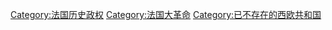[[Category:法国历史政权|Category:法国历史政权]]
[[Category:法国大革命|Category:法国大革命]]
[[Category:已不存在的西欧共和国|Category:已不存在的西欧共和国]]